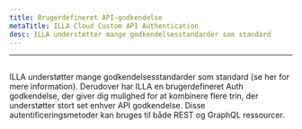 ```yaml
---
title: Brugerdefineret API-godkendelse
metaTitle: ILLA Cloud Custom API Authentication
desc: ILLA understøtter mange godkendelsesstandarder som standard
---
```


* * *

## <Heading hidden>Brugerdefineret API-godkendelse</Heading>

ILLA understøtter mange godkendelsesstandarder som standard (se her for mere information). 
Derudover har ILLA en brugerdefineret Auth godkendelse, der giver dig mulighed for at kombinere flere trin, der understøtter stort set enhver API godkendelse. 
Disse autentificeringsmetoder kan bruges til både REST og GraphQL ressourcer.

